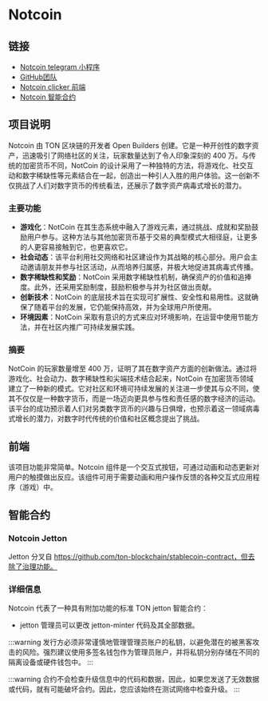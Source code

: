 # Notcoin

## 链接

- [Notcoin telegram 小程序](https://t.me/notcoin_bot/click)
- [GitHub团队](https://github.com/OpenBuilders)
- [Notcoin clicker 前端](https://github.com/OpenBuilders/notcoin-clicker)
- [Notcoin 智能合约](https://github.com/OpenBuilders/notcoin-contract)

## 项目说明

Notcoin 由 TON 区块链的开发者 Open Builders 创建。它是一种开创性的数字资产，迅速吸引了网络社区的关注，玩家数量达到了令人印象深刻的 400 万。与传统的加密货币不同，NotCoin 的设计采用了一种独特的方法，将游戏化、社交互动和数字稀缺性等元素结合在一起，创造出一种引人入胜的用户体验。这一创新不仅挑战了人们对数字货币的传统看法，还展示了数字资产病毒式增长的潜力。

### 主要功能

- **游戏化**：NotCoin 在其生态系统中融入了游戏元素，通过挑战、成就和奖励鼓励用户参与。这种方法与其他加密货币基于交易的典型模式大相径庭，让更多的人更容易接触到它，也更喜欢它。
- **社会动态**：该平台利用社交网络和社区建设作为其战略的核心部分。用户会主动邀请朋友并参与社区活动，从而培养归属感，并极大地促进其病毒式传播。
- **数字稀缺性和奖励**：NotCoin 采用数字稀缺性机制，确保资产的价值和追捧度。此外，还采用奖励制度，鼓励积极参与并为社区做出贡献。
- **创新技术**：NotCoin 的底层技术旨在实现可扩展性、安全性和易用性。这就确保了随着平台的发展，它仍能保持高效，并为全球用户所使用。
- **环境因素**：NotCoin 采取有意识的方式来应对环境影响，在运营中使用节能方法，并在社区内推广可持续发展实践。

### 摘要

NotCoin 的玩家数量增至 400 万，证明了其在数字资产方面的创新做法。通过将游戏化、社会动力、数字稀缺性和尖端技术结合起来，NotCoin 在加密货币领域建立了一种新的模式。它对社区和环境可持续发展的关注进一步使其与众不同，使其不仅仅是一种数字货币，而是一场迈向更具参与性和责任感的数字经济的运动。该平台的成功预示着人们对另类数字货币的兴趣与日俱增，也预示着这一领域病毒式增长的潜力，对数字时代传统的价值和社区概念提出了挑战。

## 前端

该项目功能非常简单。Notcoin 组件是一个交互式按钮，可通过动画和动态更新对用户的触摸做出反应。该组件可用于需要动画和用户操作反馈的各种交互式应用程序（游戏）中。

## 智能合约

### Notcoin Jetton

Jetton 分叉自 https://github.com/ton-blockchain/stablecoin-contract，但去除了治理功能。

### 详细信息

Notcoin 代表了一种具有附加功能的标准 TON jetton 智能合约：

- jetton 管理员可以更改 jetton-minter 代码及其全部数据。

:::warning
发行方必须非常谨慎地管理管理员账户的私钥，以避免潜在的被黑客攻击的风险。强烈建议使用多签名钱包作为管理员账户，并将私钥分别存储在不同的隔离设备或硬件钱包中。
:::

:::warning
合约不会检查升级信息中的代码和数据，因此，如果您发送了无效数据或代码，就有可能破坏合约。因此，您应该始终在测试网络中检查升级。
:::

